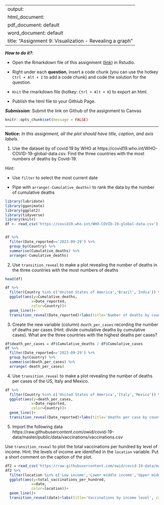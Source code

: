 
---
output: 
  html_document:
  pdf_document: default
  word_document: default
title: "Assignment 9: Visualization - Revealing a graph"
---

***How to do it?***: 

- Open the Rmarkdown file of this assignment ([link](assignment9.Rmd)) in Rstudio. 

- Right under each **question**, insert  a code chunk (you can use the hotkey `Ctrl + Alt + I` to add a code chunk) and code the solution for the question. 

- `Knit` the rmarkdown file (hotkey: `Ctrl + Alt + K`) to export an html.  

-  Publish the html file to your Githiub Page. 

***Submission***: Submit the link on Github of the assignment to Canvas

```r
knitr::opts_chunk$set(message = FALSE)
```


-------

**Notice:** *In this assignment, all the plot should have title, caption, and axis labels. *

1. Use the dataset by of covid 19 by WHO at https://covid19.who.int/WHO-COVID-19-global-data.csv. Find the three countries with the most numbers of deaths by Covid-19. 

Hint: 

-  Use `filter` to select the most current date 

-  Pipe with `arrange(-Cumulative_deaths)` to rank the data by the number of cumulative deaths
```r
library(lubridate)
library(gganimate)
library(ggplot2)
library(tidyverse)
library(knitr)
df <- read_csv('https://covid19.who.int/WHO-COVID-19-global-data.csv')


df %>% 
  filter(Date_reported=='2023-09-29') %>%
  group_by(Country) %>% 
  summarise(Cumulative_deaths) %>% 
  arrange(-Cumulative_deaths) 


```


2. Use `transition_reveal` to make a plot revealing the number of deaths in the three countries with the most numbers of deaths
```r
head(df)

df %>% 
  filter(Country %in% c('United States of America','Brazil','India')) %>% 
  ggplot(aes(y=Cumulative_deaths,
            x=Date_reported,
            color=Country))+ 
  geom_line()+
  transition_reveal(Date_reported)+labs(title='Number of deaths by country', caption='the number of deaths in each country sharply rise through 2021, then flatten out beginning in 2022')


```

3. Create the new variable (column) `death_per_cases` recording the number of deaths per cases (Hint: divide cumulative deaths by cumulative cases).  What are the three countries with the highest deaths per cases? 
```r

df$death_per_cases = df$Cumulative_deaths / df$Cumulative_cases
df %>% 
  filter(Date_reported=='2023-09-29') %>%
  group_by(Country) %>% 
  summarise(death_per_cases) %>% 
  arrange(-death_per_cases) 

```

4. Use `transition_reveal` to make a plot revealing the number of deaths per cases of the US, Italy and Mexico. 
```r

df %>% 
  filter(Country %in% c('United States of America','Italy','Mexico')) %>% 
  ggplot(aes(y=death_per_cases,
            x=Date_reported,
            color=Country))+ 
  geom_line()+
  transition_reveal(Date_reported)+labs(title='deaths per case by country',caption='The number of deaths per case rises sharply in 2020, then decrease steadily for each country starting in 2021')


```

5. Import the following data https://raw.githubusercontent.com/owid/covid-19-data/master/public/data/vaccinations/vaccinations.csv
                      
Use `transition_reveal` to plot the total vaccinations per hundred by level of income. Hint: the levels of income are identified in the `location` variable. Put a short comment on the caption of the plot. 
```r

df2 = read_csv('https://raw.githubusercontent.com/owid/covid-19-data/master/public/data/vaccinations/vaccinations.csv')
df2 %>% 
  filter(location %in% c('Low income','Lower middle income','Upper middle income','High income')) %>% 
  ggplot(aes(y=total_vaccinations_per_hundred,
            x=date,
            color=location))+ 
  geom_line()+
  transition_reveal(date)+labs(title='Vaccinations by income level', caption='The higher the income, the more vaccinations were taken in general')


```

